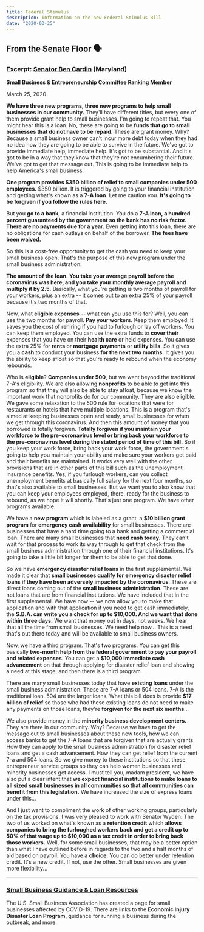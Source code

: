 ```yaml
---
title: Federal Stimulus
description: Information on the new Federal Stimulus Bill
date: "2020-03-25"
---
```


## From the Senate Floor 🗣️

### Excerpt: [Senator Ben Cardin](https://www.c-span.org/video/?c4863802/user-clip-program-explanation) (Maryland)
**Small Business & Entrepreneurship Committee Ranking Member**

March 25, 2020

**We have three new programs, three new programs to help small businesses in our community.**
They'll have different titles, but every one of them provide grant help to small businesses.
I'm going to repeat that.
You might hear this is a loan.
No, these are going to be **funds that go to small businesses that do not have to be repaid.**
These are grant money.
Why?
Because a small business owner can't incur more debt today when they had no idea how they are going to be able to survive in the future.
We've got to provide immediate help, immediate help.
It's got to be substantial.
And it's got to be in a way that they know that they're not encumbering their future.
We've got to get that message out.
This is going to be immediate help to help America's small business.

**One program provides $350 billion of relief to small companies under 500 employees.**
$350 billion.
It is triggered by going to your financial institution and getting what's known as a **7-A loan**.
Let me caution you.
**It's going to be forgiven if you follow the rules here.**

But you **go to a bank**, a financial institution.
You do a **7-A loan, a hundred percent guaranteed by the government so the bank has no risk factor.**
**There are no payments due for a year.**
Even getting into this loan, there are no obligations for cash outlays on behalf of the borrower.
**The fees have been waived.**

So this is a cost-free opportunity to get the cash you need to keep your small business open.
That's the purpose of this new program under the small business administration.

**The amount of the loan.**
**You take your average payroll before the coronavirus was here, and you take your monthly average payroll and multiply it by 2.5.**
Basically, what you're getting is two months of payroll for your workers, plus an extra -- it comes out to an extra 25% of your payroll because it's two months of that.

Now, what **eligible expenses** -- what can you use this for?
Well, you can use the two months for payroll.
**Pay your workers.**
Keep them employed.
It saves you the cost of rehiring if you had to furlough or lay off workers.
You can keep them employed.
You can use the extra funds to **cover their** expenses that you have on their **health care** or held expenses.
You can use the extra 25% for **rents** or **mortgage payments** or **utility bills**.
So it gives you a **cash** to conduct your business **for the next two months.**
It gives you the ability to keep afloat so that you're ready to rebound when the economy rebounds.

Who is **eligible**?
**Companies under 500**, but we went beyond the traditional 7-A's eligibility.
We are also allowing **nonprofits** to be able to get into this program so that they will also be able to stay afloat, because we know the important work that nonprofits do for our community.
They are also eligible.
We gave some relaxation to the 500 rule for locations that were for restaurants or hotels that have multiple locations.
This is a program that's aimed at keeping businesses open and ready, small businesses for when we get through this coronavirus.
And then this amount of money that you borrowed is totally forgiven.
**Totally forgiven if you maintain your workforce to the pre-coronavirus level or bring back your workforce to the pre-coronavirus level during the stated period of time of this bill.**
So if you keep your work force, bring back your work force, the government's going to help you maintain your ability and make sure your workers get paid and their benefits are maintained.
It works very well with the other provisions that are in other parts of this bill such as the unemployment insurance benefits.
Yes, if you furlough workers, can you collect unemployment benefits at basically full salary for the next four months, so that's also available to small businesses.
But we want you to also know that you can keep your employees employed, there, ready for the business to rebound, as we hope it will shortly.
That's just one program.
We have other programs available.

We have a **new program** which is labeled as a grant, a **$10 billion grant program** for **emergency cash availability** for small businesses.
There are businesses that have a hard time going to a bank and getting a commercial loan.
There are many small businesses that **need cash today**.
They can't wait for that process to work its way through to get that check from the small business administration through one of their financial institutions.
It's going to take a little bit longer for them to be able to get that done.

So we have **emergency disaster relief loans** in the first supplemental.
We made it clear that **small businesses qualify for emergency disaster relief loans if they have been adversely impacted by the coronavirus**.
These are direct loans coming out of the **small business administration**.
These are not loans that are from financial institutions.
We have included that in the first supplemental.
We have now -- we now allow you to make that application and with that application if you need to get cash immediately, the **S.B.A. can write you a check for up to $10,000. And we want that done within three days.**
We want that money out in days, not weeks.
We hear that all the time from small businesses.
We need help now...
This is a need that's out there today and will be available to small business owners.

Now, we have a third program.
That's two programs.
You can get this basically **two-month help from the federal government to pay your payroll and related expenses**.
You can get a **$10,000 immediate cash advancement** on that through applying for disaster relief loan and showing a need at this stage, and then there is a third program.

There are many small businesses today that have **existing loans** under the small business administration.
These are 7-A loans or 504 loans.
7-A is the traditional loan.
504 are the larger loans.
What this bill does is provide **$17 billion of relief** so those who had these existing loans do not need to make any payments on those loans, they're **forgiven for the next six months**...

We also provide money in the **minority business development centers.**
They are there in our community.
Why?
Because we have to get the message out to small businesses about these new tools, how we can access banks to get the 7-A loans that are forgiven that are actually grants.
How they can apply to the small business administration for disaster relief loans and get a cash advancement.
How they can get relief from the current 7-a and 504 loans.
So we give money to these institutions so that these entrepreneur service groups so they can help women businesses and minority businesses get access.
I must tell you, madam president, we have also put a clear intent that **we expect financial institutions to make loans to all sized small businesses in all communities so that all communities can benefit from this legislation.**
We have increased the size of express loans under this...

And I just want to compliment the work of other working groups, particularly on the tax provisions.
I was very pleased to work with Senator Wyden.
The two of us worked on what's known as a **retention credit** which **allows companies to bring the furloughed workers back and get a credit up to 50% of that wage up to $10,000 as a tax credit in order to bring back those workers.**
Well, for some small businesses, that may be a better option than what I have outlined before in regards to the two and a half months of aid based on payroll.
You have a **choice**.
You can do better under retention credit.
It's a new credit.
If not, use the other.
Small businesses are given more flexibility...

---

### [Small Business Guidance & Loan Resources](https://www.sba.gov/page/coronavirus-covid-19-small-business-guidance-loan-resources)

The U.S. Small Business Association has created a page for small businesses affected by COVID-19. There are links to the **Economic Injury Disaster Loan Program**, guidance for running a business during the outbreak, and more.
